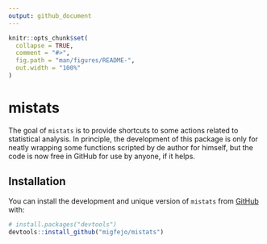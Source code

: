 ```yaml
---
output: github_document
---
```


<!-- README.md is generated from README.Rmd. Please edit that file -->

```r
knitr::opts_chunk$set(
  collapse = TRUE,
  comment = "#>",
  fig.path = "man/figures/README-",
  out.width = "100%"
)
```

# mistats

<!-- badges: start -->
<!-- badges: end -->

The goal of `mistats` is to provide shortcuts to some actions related to 
statistical analysis. In principle, the development of this package is only for
neatly wrapping some functions scripted by de author for himself, but the code
is now free in GitHub for use by anyone, if it helps. 

## Installation

You can install the development and unique version of `mistats` from [GitHub](https://github.com/) with:

``` r
# install.packages("devtools")
devtools::install_github("migfejo/mistats")
```


